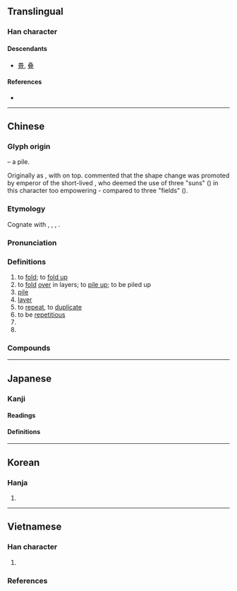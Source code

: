 {{also|叠|畳|曡|疉}}
{{character info}}
==Translingual==
{{Han simplified forms|疊|畳|叠}}

===Han character===
{{Han char|rn=102|rad=田|as=17|sn=22|four=60107|canj=WWWM|ids=⿱畾冝}}

====Descendants====
* [[畳]], [[叠]]

====References====
* {{Han ref|kx=0767.090|dkj=21983|dj=1177.140|hdz=42555.140|uh=758A|ud=30090|bh=C57C|bd=50556}}

----

==Chinese==
{{zh-forms|s=叠|alt=曡,疉,畳,㬪,疂,𣆹,𤴁,迭-former first round simplified}}

===Glyph origin===
{{Han etym}}
{{Han compound|畾|宜}} – a pile.

Originally as {{zh-l|曡}}, with {{zh-l|晶}} on top. ''{{w|Shuowen}}'' commented that the shape change was promoted by emperor of the short-lived {{w|Xin Dynasty}}, who deemed the use of three "suns" ({{zh-l|*日}}) in this character too empowering - compared to three "fields" ({{zh-l|*田}}).

===Etymology===
Cognate with {{zh-l|褶|tr=-|lined dress}}, {{cog|bo|ལྟབ||to fold, gather up, to lay or put together}}, {{m|bo|ལྡེབ||to bend round or back, to turn round, to double down}}, {{m|bo|ལྡབ||to fold up, repeat, do again}}.

===Pronunciation===
{{zh-pron
|m=dié
|ma=Zh-dié.ogg
|c=daap6,dip6
|c_note=daap6 - vernacular; dip6 - literary
|h=pfs=thia̍p;gd=tiab6
|md=tăk/diĕk
|md_note=tăk - colloquial; diĕk - literary
|mn=tha̍h/thia̍p/ml,twv:tia̍p
|mn_note=tha̍h - vernacular, thia̍p/tia̍p - literary
|mn-t=tah8/tiab8
|mn-t_note=tah8 - vernacular; tiab8 - literary
|w=5diq,5deq
|mc=y
|oc=y
|cat=v,a,cl
}}

===Definitions===
{{zh-hanzi}}

# to [[fold]]; to [[fold up]]
# to [[fold]] [[over]] in layers; to [[pile up]]; to be piled up
# [[pile]]
# [[layer]]
# to [[repeat]], to [[duplicate]]
# to be [[repetitious]]
# {{zh-classifier|piles/layers}}
# {{zh-alt-form|㲲}}

===Compounds===
{{zh-der|疊加|疊層|疊層岩|疊層石|疊彩|套疊|層疊|山巒重疊|折疊|積疊|重疊|疊蓆|疊次|疊疊|疊句|九疊篆|併疊|三疊紀|二疊紀|堆疊|二疊系|一疊聲|層見疊出|層出疊見|亞肩疊背|壓肩疊背|層巒疊嶂|屏風九疊|定疊|打疊|疊映|疊矩重規|稠疊|挺胸疊肚|疊燮|琴心三疊|疊接|疊韻|疊詞|疊被|疊棋|疊巘|疊嶂|疊字|疊印|挨肩疊背|疊床架屋|疊嶺層巒|疊羅漢|摺疊扇|摺疊|腸套疊|重裀疊褥|類疊|鬥疊|重規疊矩|重重疊疊|陽關三疊|規重矩疊|連雲疊嶂|聯肩疊背|重巖疊嶂|重三疊四}}

{{zh-cat|Intermediate}}

----

==Japanese==
{{ja-kanji forms|畳|疊}}

===Kanji===
{{ja-kanji|grade=|rs=田17|shin=畳}}

====Readings====
{{ja-readings
|on=じょう, ちょう
|kun=たた-む, たたみ-, かさ-ねる
|nanori=
}}

====Definitions====
{{ja-gv|畳}}

----

==Korean==

===Hanja===
{{ko-hanja|hangeul=첩|eumhun=|rv=cheop|mr=ch'ŏp|y=chep}}

# {{rfdef|ko|sort=田17}}

----

==Vietnamese==

===Han character===
{{vi-readings|rs=田17
|hanviet=điệp-gdhn;tvctdhv;tchvtd
|phienthiet=
|nom=điệp-gdhn, đệp-gdhn, xếp-gdhn
}}

# {{han tu form of|điệp|fold in layers}}

===References===
<references/>